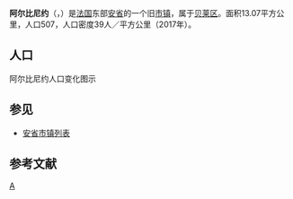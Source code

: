 {{地图误译/法语2|issue=阿尔比尼厄}}
{{noteTA|G1=法国地名}}
{{Infobox French former commune
|name                    = 阿尔比尼约
|native name             = Arbignieu
|arrondissement          = [[贝莱区|贝莱区]]
|population              = 507
|population date         = 2017年
|population footnotes    = <ref>[https://www.insee.fr/fr/statistiques/fichier/4265429/ensemble.pdf Téléchargement du fichier d'ensemble des populations légales en 2017], [[Institut_national_de_la_statistique_et_des_études_économiques|INSEE]]</ref>
}}
'''阿尔比尼约'''（{{lang-fr|Arbignieu}}，{{IPA-fr|aʁbiɲø}}）是[[法国|法国]]东部[[安省_(法國)|安省]]的一个旧[[市镇_(法国)|市镇]]，属于[[贝莱区|贝莱区]]。面积13.07平方公里，人口507，人口密度39人／平方公里（2017年）。

== 人口 ==
阿尔比尼约人口变化图示
{{French Commune Population|01015}}

==参见==
*[[安省市镇列表|安省市镇列表]]

== 参考文献 ==
{{reflist}}

[[Category:安省旧市镇|A]]